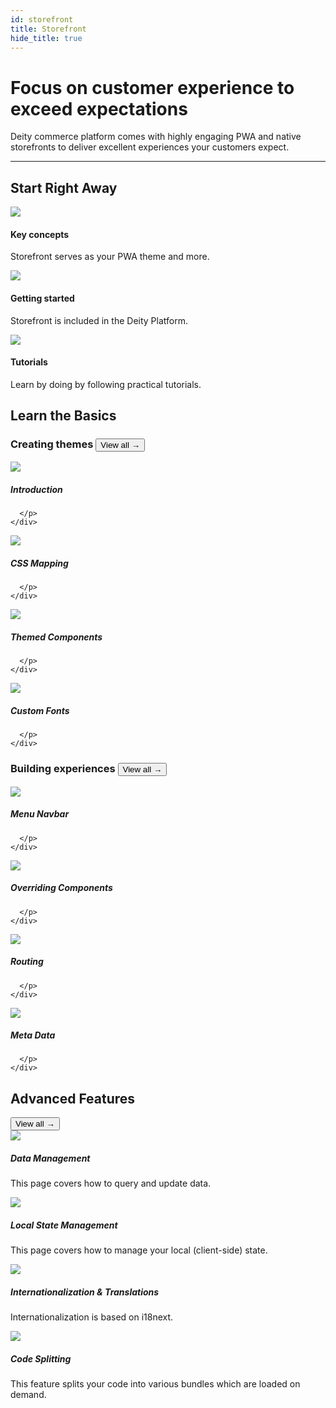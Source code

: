 ```yaml
---
id: storefront
title: Storefront
hide_title: true
---
```




<h1 className="headline mb20">Focus on customer experience to exceed expectations</h1>
<p className="desc pb20">Deity commerce platform comes with highly engaging PWA and native storefronts to deliver excellent experiences your customers expect.</p>

<hr/>

## Start Right Away
<div className="flex mb100 brighten">
  <Card to="/storefront/key-concepts">
    <img src="/img/icons/info.svg" />
    <h4>Key concepts</h4>
    <p>Storefront serves as your PWA theme and more.</p>
  </Card>
  <Card to="/storefront/getting-started">
    <img src="/img/icons/lightning.svg" />
    <h4>Getting started</h4>
    <p>Storefront is included in the Deity Platform.</p>
  </Card>
  <Card to="/platform/support/tutorials">
    <img src="/img/icons/lightbulb.svg" />
    <h4>Tutorials</h4>
    <p>Learn by doing by following practical tutorials.</p>
  </Card>
</div>



## Learn the Basics
<h3 className="mt0">Creating themes <Button variant="outline" size="medium" href="/storefront/building-experiences">View all →</Button></h3>

<div className="flex brighten">
  <Card variant="horizontal" to="/storefront/theming/overview">
    <img src="/img/icons/data.svg" />
    <div>
      <h5>Introduction</h5>
      <p>
        
      </p>
    </div>
  </Card>
  <Card variant="horizontal" to="/storefront/theming/css-mapping">
    <img src="/img/icons/data.svg" />
    <div>
      <h5>CSS Mapping</h5>
      <p>
        
      </p>
    </div>
  </Card>
</div>
<div className="flex brighten mb60">
  <Card variant="horizontal" to="/storefront/theming/components">
    <img src="/img/icons/data.svg" />
    <div>
      <h5>Themed Components</h5>
      <p>
        
      </p>
    </div>
  </Card>
  <Card variant="horizontal" to="/storefront/theming/fonts">
    <img src="/img/icons/data.svg" />
    <div>
      <h5>Custom Fonts</h5>
      <p>
        
      </p>
    </div>
  </Card>
</div>

<h3 className="mt0">Building experiences <Button variant="outline" size="medium" href="/storefront/theming">View all →</Button></h3>

<div className="flex brighten">
  <Card variant="horizontal" to="/storefront/menu-navbar">
    <img src="/img/icons/data.svg" />
    <div>
      <h5>Menu Navbar</h5>
      <p>
        
      </p>
    </div>
  </Card>
  <Card variant="horizontal" to="/storefront/overrides">
    <img src="/img/icons/data.svg" />
    <div>
      <h5>Overriding Components</h5>
      <p>
        
      </p>
    </div>
  </Card>
</div>
<div className="flex brighten mb100">
  <Card variant="horizontal" to="/storefront/routing">
    <img src="/img/icons/data.svg" />
    <div>
      <h5>Routing</h5>
      <p>
        
      </p>
    </div>
  </Card>
  <Card variant="horizontal" to="/storefront/meta-data">
    <img src="/img/icons/data.svg" />
    <div>
      <h5>Meta Data</h5>
      <p>
        
      </p>
    </div>
  </Card>
</div>

## Advanced Features
<div className="negative-view-all"><Button variant="outline" size="medium" href="/storefront/advanced">View all →</Button></div>

<div className="flex brighten">
  <Card variant="horizontal" to="/storefront/data">
    <img src="/img/icons/coins.svg" />
    <div>
      <h5>Data Management</h5>
      <p>
        This page covers how to query and update data.
      </p>
    </div>
  </Card>
  <Card variant="horizontal" to="/storefront/state">
    <img src="/img/icons/data.svg" />
    <div>
      <h5>Local State Management</h5>
      <p>
        This page covers how to manage your local (client-side) state.
      </p>
    </div>
  </Card>
</div>
<div className="flex mb100 brighten">
  <Card variant="horizontal" to="/storefront/translations">
    <img src="/img/icons/switch.svg" />
    <div>
      <h5>Internationalization & Translations</h5>
      <p>
        Internationalization is based on i18next.
      </p>
    </div>
  </Card>
  <Card variant="horizontal" to="/storefront/code-splitting">
    <img src="/img/icons/switch.svg" />
    <div>
      <h5>Code Splitting</h5>
      <p>
        This feature splits your code into various bundles which are loaded on demand.
      </p>
    </div>
  </Card>
</div>


